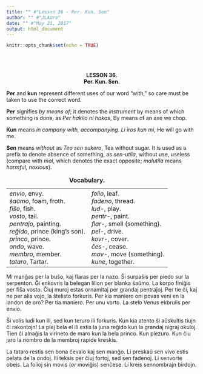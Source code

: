 ```yaml
---
title: "" #"Lesson 36 - Per. Kun. Sen"
author: "" #"JLAUro"
date: "" #"May 21, 2017"
output: html_document
---
```


```r
knitr::opts_chunk$set(echo = TRUE)
```

<br/><br/>

<center><b>LESSON 36.</b></center>

<center><b>Per. Kun. Sen.</b></center>

<p><b>Per</b> and <b>kun</b> represent different uses of our word
"with," so care must be taken to use the correct word.</p>

<p><b>Per</b> signifies <i>by means of</i>; it denotes the
<i>instrument</i> by means of which something is done, as <i>Per
hakilo ni hakas</i>, By means of an axe we chop.</p>

<p><b>Kun</b> means <i>in company with, accompanying</i>. <i>Li
iros kun mi</i>, He will go with me.</p>

<p><b>Sen</b> means <i>without</i> as <i>Teo sen sukero</i>, Tea
without sugar. It is used as a prefix to denote absence of
something, as <i>sen-utila</i>, without use, useless (compare
with <i>mal</i>, which denotes the exact opposite;
<i>malutila</i> means <i>harmful, noxious</i>).</p>

<center>
<table cellspacing="8">
<caption><b>Vocabulary.</b></caption>

<tr>
<td nowrap valign="top"><i>envio</i>, envy.<br>
 <i>&#349;a&#365;mo</i>, foam, froth.<br>
 <i>fi&#349;o</i>, fish.<br>
 <i>vosto</i>, tail.<br>
 <i>pentra&#309;o</i>, painting.<br>
 <i>re&#285;ido</i>, prince (king's son).<br>
 <i>princo</i>, prince.<br>
 <i>ondo</i>, wave.<br>
 <i>membro</i>, member.<br>
 <i>tataro</i>, Tartar.</td>
<td nowrap valign="top"><i>folio</i>, leaf.<br>
 <i>fadeno</i>, thread.<br>
 <i>lud-</i>, play.<br>
 <i>pentr-</i>, paint.<br>
 <i>flar-</i>, smell (something).<br>
 <i>pel-</i>, drive.<br>
 <i>kovr-</i>, cover.<br>
 <i>&#265;es-</i>, cease.<br>
 <i>mov-</i>, move (something).<br>
 <i>kune</i>, together.</td>
</tr>
</table>
</center>

<!-- =============================076.png============================ -->
<p>Mi man&#285;as per la bu&#349;o, kaj flaras per la nazo.
&#348;i surpa&#349;is per piedo sur la serpenton. &#284;i
enkovris la belegan lilion per blanka &#349;a&#365;mo. La korpo
fini&#285;is per fi&#349;a vosto. &#264;iuj muroj estas ornamitaj
per grandaj pentra&#309;oj. Per tie &#265;i, kaj ne per alia
vojo, la &#349;telisto forkuris. Per kia maniero oni povas veni
en la landon de oro? Per tia maniero. Per unu vorto. La stelo
Venus ekbrulis per envio.</p>

<p>&#348;i volis ludi kun ili, sed kun teruro ili forkuris. Kun
kia atento &#349;i a&#365;skultis tiujn &#265;i rakontojn! La
plej bela el ili estis la juna re&#285;ido kun la grandaj nigraj
okuloj. Tien &#265;i alna&#285;is la virineto de maro kun la bela
princo. Kun plezuro. Kun &#265;iu jaro la nombro de la membroj
rapide kreskis.</p>

<p>La tataro restis sen bona &#265;evalo kaj sen man&#285;o. Li
preska&#365; sen vivo estis pelata de la ondoj. Ili teksis per
&#265;iuj fortoj, sed sen fadenoj. Li senvorte obeis. La folioj
sin movis (<i>or</i> movi&#285;is) sen&#265;ese. Li kreis
sennombrajn birdojn.</p>